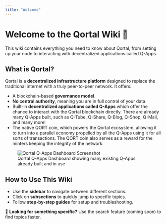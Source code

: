 ```yaml
---
title: "Welcome"
---
```


# Welcome to the Qortal Wiki 📖

This wiki contains everything you need to know about Qortal, from setting up your node to interacting with decentralized applications called Q-Apps.

## What is Qortal?

Qortal is a **decentralized infrastructure platform** designed to replace the traditional internet with a truly peer-to-peer network. It offers:

- A blockchain-based **governance model**.
- **No central authority**, meaning you are in full control of your data.
- Built-in **decentralized applications called Q-Apps** which offer the chance to interact with the Qortal blockchain directly. There are already many Q-Apps built, such as Q-Tube, Q-Share, Q-Blog, Q-Shop, Q-Mail, and many more!
- The native QORT coin, which powers the Qortal ecosystem, allowing it to turn into a parallel economy propelled by all the Q-Apps using it for all sorts of transactions. The QORT coin also serves as a reward for the minters keeping the integrity of the network.

<figure>
  <img
    src="/images/Wiki/Q-AppsScreenshot.png"
    alt="Qortal Q-Apps Dashboard Screenshot"
    style={{ width: "100%", minWidth: "300px", maxWidth: "600px" }}
  />
  <figcaption>
    Qortal Q-Apps Dashboard showing many existing Q-Apps already built and in
    use
  </figcaption>
</figure>

## How to Use This Wiki

- Use the **sidebar** to navigate between different sections.
- Click on **subsections** to quickly jump to specific topics.
- Follow **step-by-step guides** for setup and troubleshooting.

🔎 **Looking for something specific?** Use the search feature (coming soon) to find topics faster.
